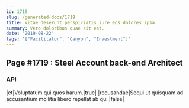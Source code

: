 ```yaml
---
id: 1719
slug: /generated-docs/1719
title: Vitae deserunt perspiciatis iure eos dolores ipsa.
summary: Vero doloribus quae sit est.
date: '2019-08-22'
tags: '["Facilitator", "Canyon", "Investment"]'
---
```


## Page #1719 : Steel Account back-end Architect
### API

|et|Voluptatum qui quos harum.|true|
|recusandae|Sequi ut quisquam ad accusantium mollitia libero repellat ab qui.|false|






